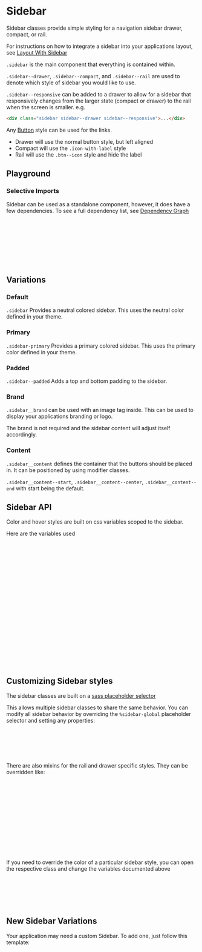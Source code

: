 

<Meta of={SidebarStories} />

# Sidebar

Sidebar classes provide simple styling for a navigation sidebar drawer, compact, or rail.

For instructions on how to integrate a sidebar into your applications layout, see [Layout With Sidebar](?path=/docs/recipes-layout--sidebar)

`.sidebar` is the main component that everything is contained within.

`.sidebar--drawer`, `.sidebar--compact`, and `.sidebar--rail` are used to denote which style of sidebar you would like to use.

`.sidebar--responsive` can be added to a drawer to allow for a sidebar that responsively changes from the larger state (compact or drawer) to the rail when the screen is smaller. e.g.

```html
<div class="sidebar sidebar--drawer sidebar--responsive">...</div>
```

Any [Button](?path=/docs/components-button--docs#default) style can be used for the links.

- Drawer will use the normal button style, but left aligned
- Compact will use the `.icon-with-label` style
- Rail will use the `.btn--icon` style and hide the label

## Playground

<Canvas of={SidebarStories.DefaultDrawer} />
<Controls of={SidebarStories.DefaultDrawer} />

### Selective Imports

Sidebar can be used as a standalone component, however, it does have a few dependencies. To see a full dependency list, see [Dependency Graph](?path=/docs/overview-selective-imports--docs#dependencies)

```css
// Depends on
@import '@rolemodel/optics/dist/scss/core/tokens';
@import '@rolemodel/optics/dist/scss/core/base';
@import '@rolemodel/optics/dist/scss/components/icon';
@import '@rolemodel/optics/dist/scss/components/button';

// Component
@import '@rolemodel/optics/dist/scss/components/sidebar';
```

## Variations

### Default

`.sidebar` Provides a neutral colored sidebar. This uses the neutral color defined in your theme.

<div class="flex layout-row gap-sm">
  <Canvas of={SidebarStories.DefaultDrawer} />
  <Canvas of={SidebarStories.DefaultCompact} />
  <Canvas of={SidebarStories.DefaultRail} />
</div>

### Primary

`.sidebar-primary` Provides a primary colored sidebar. This uses the primary color defined in your theme.

<div class="flex layout-row gap-sm">
  <Canvas of={SidebarStories.PrimaryDrawer} />
  <Canvas of={SidebarStories.PrimaryCompact} />
  <Canvas of={SidebarStories.PrimaryRail} />
</div>

### Padded

`.sidebar--padded` Adds a top and bottom padding to the sidebar.

<div class="flex layout-row gap-sm">
  <Canvas of={SidebarStories.PaddedDrawer} />
  <Canvas of={SidebarStories.PaddedCompact} />
  <Canvas of={SidebarStories.PaddedRail} />
</div>

### Brand

`.sidebar__brand` can be used with an image tag inside. This can be used to display your applications branding or logo.

The brand is not required and the sidebar content will adjust itself accordingly.

<div class="flex layout-row gap-sm">
  <Canvas of={SidebarStories.NoBrandDrawer} />
  <Canvas of={SidebarStories.NoBrandCompact} />
  <Canvas of={SidebarStories.NoBrandRail} />
</div>

### Content

`.sidebar__content` defines the container that the buttons should be placed in. It can be positioned by using modifier classes.

`.sidebar__content--start`, `.sidebar__content--center`, `.sidebar__content--end` with start being the default.

<div class="flex layout-row gap-sm">
  <Canvas of={SidebarStories.CenteredDrawer} />
  <Canvas of={SidebarStories.CenteredCompact} />
  <Canvas of={SidebarStories.CenteredRail} />
</div>

<div class="flex layout-row gap-sm">
  <Canvas of={SidebarStories.EndDrawer} />
  <Canvas of={SidebarStories.EndCompact} />
  <Canvas of={SidebarStories.EndRail} />
</div>

<div class="flex layout-row gap-sm">
  <Canvas of={SidebarStories.LogoutDrawer} />
  <Canvas of={SidebarStories.LogoutCompact} />
  <Canvas of={SidebarStories.LogoutRail} />
</div>

## Sidebar API

Color and hover styles are built on css variables scoped to the sidebar.

Here are the variables used

```css
// Public API
// Normal
--_op-sidebar-background-color
--_op-sidebar-text-color
--_op-sidebar-border-color

// Width
--_op-sidebar-rail-width
--_op-sidebar-compact-width
--_op-sidebar-drawer-width
--_op-sidebar-rail-brand-width
--_op-sidebar-compact-brand-width
--_op-sidebar-drawer-brand-width

// Spacing
--_op-sidebar-spacing
--_op-sidebar-brand-spacing
--_op-sidebar-content-spacing
--_op-sidebar-content-item-spacing

// Animation
--_op-sidebar-transition
```

## Customizing Sidebar styles

<div
  dangerouslySetInnerHTML={{
    __html: createAlert({
      title: 'Important!',
      description: 'These patterns represent how to customize the style of the sidebar for your project.',
    }).outerHTML,
  }}
></div>

The sidebar classes are built on a [sass placeholder selector](https://sass-lang.com/documentation/style-rules/placeholder-selectors)

This allows multiple sidebar classes to share the same behavior. You can modify all sidebar behavior by overriding the `%sidebar-global` placeholder selector and setting any properties:

```css
%sidebar-global {
  --_op-sidebar-rail-width: 10rem;
  --_op-sidebar-compact-width: 20rem;
  --_op-sidebar-drawer-width: 30rem;
}
```

There are also mixins for the rail and drawer specific styles. They can be overridden like:

```css
@mixin sidebar-rail-global {
  .sidebar__content {
    align-items: flex-end;
  }
}

@mixin sidebar-drawer-global {
  .sidebar__content {
    > * {
      font-weight: var(--op-font-weight-black);
    }
  }
}
```

If you need to override the color of a particular sidebar style, you can open the respective class and change the variables documented above

```css
// This will only affect the primary sidebar, but not default
.sidebar-primary {
  --_op-sidebar-background-color: purple;
  --_op-sidebar-text-color: purple;
}
```

## New Sidebar Variations

<div
  dangerouslySetInnerHTML={{
    __html: createAlert({
      title: 'Important!',
      description: 'These patterns represent how to create new variations of the sidebar for your project.',
    }).outerHTML,
  }}
></div>

Your application may need a custom Sidebar. To add one, just follow this template:

```css
.sidebar-{name} {
  @extend %sidebar-global;
}
```
